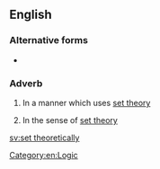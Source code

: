 ==English==

===Alternative forms===
* {{l|en|set-theoretically}}

===Adverb===
{{en-adv|head=[[set]] [[theoretically]]}}

# {{label|en|mathematics}} In a manner which uses [[set theory]]
# {{label|en|mathematics}} In the sense of [[set theory]]

[[Category:en:Logic]]

[[sv:set theoretically]]